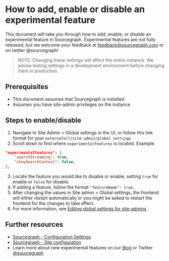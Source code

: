 # How to add, enable or disable an experimental feature

This document will take you through how to add, enable, or disable an experimental feature in Sourcegraph. Experimental features are not fully released, but we welcome your feedback at feedback@sourcegraph.com or on twitter @sourcegraph!

> NOTE: Changing these settings will affect the entire instance. We advise testing settings in a development environment before changing them in production.

## Prerequisites

* This document assumes that Sourcegraph is installed
* Assumes you have site-admin privileges on the instance

## Steps to enable/disable

1. Navigate to Site Admin > Global settings in the UI, or follow this link format for your `externalUrl/site-admin/global-settings`
2. Scroll down to find where `experimentalFeatures` is located. Example:

```json
"experimentalFeatures": {
    "searchStreaming": true,
    "showSearchContext": false,
},
```
3. Locate the feature you would like to disable or enable, setting `true` for enable or `false` for disable.
4. If adding a feature, follow the format `"featureName": true,`
5. After changing the values in Site admin > Global settings, the frontend will either restart automatically or you might be asked to restart the frontend for the changes to take effect.
6. For more information, see [Editing global settings for site-admins](/admin/config/settings#editing-global-settings-for-site-admins)

## Further resources

* [Sourcegraph - Configuration Settings](/admin/config/settings)
* [Sourcegraph - Site configuration](/admin/config/site_config)
* Learn more about new experimental features on our [Blog](https://about.sourcegraph.com/blog) or Twitter [@sourcegraph](https://twitter.com/sourcegraph/)
